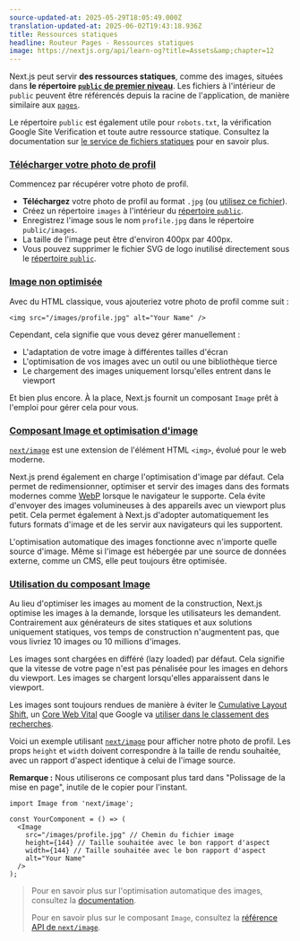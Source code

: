 ```yaml
---
source-updated-at: 2025-05-29T18:05:49.000Z
translation-updated-at: 2025-06-02T19:43:18.936Z
title: Ressources statiques
headline: Routeur Pages - Ressources statiques
image: https://nextjs.org/api/learn-og?title=Assets&amp;chapter=12
---
```


Next.js peut servir **des ressources statiques**, comme des images, situées dans **le répertoire [`public` de premier niveau](/docs/basic-features/static-file-serving)**. Les fichiers à l'intérieur de `public` peuvent être référencés depuis la racine de l'application, de manière similaire aux [`pages`](/docs/basic-features/pages).

Le répertoire `public` est également utile pour `robots.txt`, la vérification Google Site Verification et toute autre ressource statique. Consultez la documentation sur [le service de fichiers statiques](/docs/basic-features/static-file-serving) pour en savoir plus.

### [Télécharger votre photo de profil](#download-your-profile-picture)

Commencez par récupérer votre photo de profil.

*   **Téléchargez** votre photo de profil au format `.jpg` (ou [utilisez ce fichier](https://github.com/vercel/next-learn/blob/main/basics/basics-final/public/images/profile.jpg)).
*   Créez un répertoire `images` à l'intérieur du [répertoire `public`](/docs/basic-features/static-file-serving).
*   Enregistrez l'image sous le nom `profile.jpg` dans le répertoire `public/images`.
*   La taille de l'image peut être d'environ 400px par 400px.
*   Vous pouvez supprimer le fichier SVG de logo inutilisé directement sous le [répertoire `public`](/docs/basic-features/static-file-serving).

### [Image non optimisée](#unoptimized-image)

Avec du HTML classique, vous ajouteriez votre photo de profil comme suit :

```
<img src="/images/profile.jpg" alt="Your Name" />
```

Cependant, cela signifie que vous devez gérer manuellement :

*   L'adaptation de votre image à différentes tailles d'écran
*   L'optimisation de vos images avec un outil ou une bibliothèque tierce
*   Le chargement des images uniquement lorsqu'elles entrent dans le viewport

Et bien plus encore. À la place, Next.js fournit un composant `Image` prêt à l'emploi pour gérer cela pour vous.

### [Composant Image et optimisation d'image](#image-component-and-image-optimization)

[`next/image`](/docs/api-reference/next/image) est une extension de l'élément HTML `<img>`, évolué pour le web moderne.

Next.js prend également en charge l'optimisation d'image par défaut. Cela permet de redimensionner, optimiser et servir des images dans des formats modernes comme [WebP](https://developer.mozilla.org/docs/Web/Media/Formats/Image_types#webp) lorsque le navigateur le supporte. Cela évite d'envoyer des images volumineuses à des appareils avec un viewport plus petit. Cela permet également à Next.js d'adopter automatiquement les futurs formats d'image et de les servir aux navigateurs qui les supportent.

L'optimisation automatique des images fonctionne avec n'importe quelle source d'image. Même si l'image est hébergée par une source de données externe, comme un CMS, elle peut toujours être optimisée.

### [Utilisation du composant Image](#using-the-image-component)

Au lieu d'optimiser les images au moment de la construction, Next.js optimise les images à la demande, lorsque les utilisateurs les demandent. Contrairement aux générateurs de sites statiques et aux solutions uniquement statiques, vos temps de construction n'augmentent pas, que vous livriez 10 images ou 10 millions d'images.

Les images sont chargées en différé (lazy loaded) par défaut. Cela signifie que la vitesse de votre page n'est pas pénalisée pour les images en dehors du viewport. Les images se chargent lorsqu'elles apparaissent dans le viewport.

Les images sont toujours rendues de manière à éviter le [Cumulative Layout Shift](https://web.dev/cls/), un [Core Web Vital](https://web.dev/vitals/#core-web-vitals) que Google va [utiliser dans le classement des recherches](https://webmasters.googleblog.com/2020/05/evaluating-page-experience.html).

Voici un exemple utilisant [`next/image`](/docs/api-reference/next/image) pour afficher notre photo de profil. Les props `height` et `width` doivent correspondre à la taille de rendu souhaitée, avec un rapport d'aspect identique à celui de l'image source.

**Remarque :** Nous utiliserons ce composant plus tard dans "Polissage de la mise en page", inutile de le copier pour l'instant.

```
import Image from 'next/image';
 
const YourComponent = () => (
  <Image
    src="/images/profile.jpg" // Chemin du fichier image
    height={144} // Taille souhaitée avec le bon rapport d'aspect
    width={144} // Taille souhaitée avec le bon rapport d'aspect
    alt="Your Name"
  />
);
```

> Pour en savoir plus sur l'optimisation automatique des images, consultez la [documentation](/docs/basic-features/image-optimization).
> 
> Pour en savoir plus sur le composant `Image`, consultez la [référence API de `next/image`](/docs/api-reference/next/image).